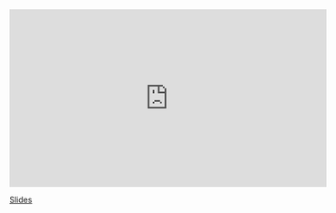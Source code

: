 <iframe width="560" height="315" src="https://www.youtube.com/embed/2wuNNcxbzpI" frameborder="0" allow="accelerometer; autoplay; encrypted-media; gyroscope; picture-in-picture" allowfullscreen></iframe>

[Slides](https://sta-363-s20.lucymcgowan.com/slides/15-review.html#1)